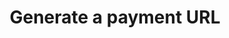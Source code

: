 ---
openapi: "POST /invoices/{lago_id}/payment_url"
authMethod: "bearer"
title: "Generate a payment URL"
---